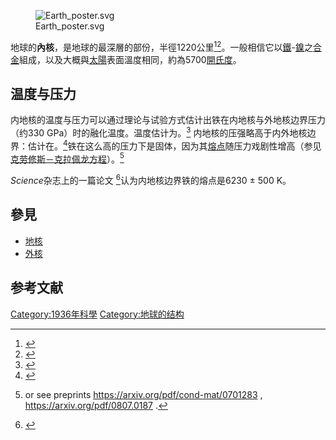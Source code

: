 [[File:Earth_poster.svg|thumb]]

地球的'''內核'''，是地球的最深層的部份，半徑1220公里<ref>{{Cite journal | first1=Marc | last1=Monnereau | first2=Marie | last2=Calvet | first3=Ludovic | last3=Margerin | first4=Annie | last4=Souriau | title=Lopsided Growth of Earth's Inner Core | journal=[[Science_(journal)|Science]] | date=May 21, 2010 | volume=328 | issue=5981 | pages=1014–1017 | doi=10.1126/science.1186212 | bibcode=2010Sci...328.1014M | pmid=20395477 }}</ref><ref>{{cite journal | author = E. R. Engdahl | author2 = E. A. Flynn | author3 = R. P. Massé | lastauthoramp=yes | title = Differential PkiKP travel times and the radius of the core | journal = Geophys. J. R. Astr. Soc.| volume = 40 | issue = 3 | pages = 457–463 | date = 1974 | doi = 10.1111/j.1365-246X.1974.tb05467.x|bibcode = 1974GeoJI..39..457E }}</ref>。一般相信它以[[鐵|鐵]]-[[鎳|鎳]]之[[合金|合金]]組成，以及大概與[[太陽|太陽]]表面溫度相同，約為5700[[開氏度|開氏度]]。
==温度与压力==
内地核的温度与压力可以通过理论与试验方式估计出铁在内地核与外地核边界压力（约330 GPa）时的融化温度。温度估计为{{convert|5700|K|sigfig=2}}。<ref name="alfè">{{cite journal | author = D. Alfè | author2 = M. Gillan | author3 = G. D. Price | lastauthoramp = yes | title = Composition and temperature of the Earth's core constrained by combining ab initio calculations and seismic data | journal = Earth and Planetary Science Letters | volume = 195 | issue = 1–2 | pages = 91–98 | publisher = [[Elsevier|Elsevier]] | date = January 30, 2002 | url = http://www.homepages.ucl.ac.uk/~ucfbdxa/pubblicazioni/epsl2002.pdf | format = PDF | doi = 10.1016/S0012-821X(01)00568-4 | bibcode = 2002E&PSL.195...91A | access-date = 2018-12-15 | archive-date = 2019-02-03 | archive-url = https://web.archive.org/web/20190203125634/http://www.homepages.ucl.ac.uk/~ucfbdxa/pubblicazioni/epsl2002.pdf | dead-url = yes }}</ref> 内地核的压强略高于内外地核边界：估计在{{convert|330|to|360|GPa|atm}}。<ref name="crc">{{cite book | editor = David. R. Lide | title = CRC Handbook of Chemistry and Physics | pages = j14–13 | edition = 87th | date = 2006–2007 | url = http://hbcpnetbase.com/ | access-date = 2018-12-15 | archive-url = https://web.archive.org/web/20170724011402/http://www.hbcpnetbase.com/ | archive-date = 2017-07-24 | dead-url = yes }}</ref>铁在这么高的压力下是固体，因为其[[熔点|熔点]]随压力戏剧性增高（参见[[克劳修斯－克拉佩龙方程|克劳修斯－克拉佩龙方程]]）。<ref>{{cite journal | author = Anneli Aitta | title = Iron melting curve with a tricritical point | journal = Journal of Statistical Mechanics: Theory and Experiment | volume = 2006 | issue = 12 | date = 2006-12-01 | pages = 12015–12030 | publisher = iop | url = http://stacks.iop.org/JSTAT/2006/P12015 | doi = 10.1088/1742-5468/2006/12/P12015 | arxiv = cond-mat/0701283 | bibcode = 2006JSMTE..12..015A | access-date = 2018-12-15 | archive-date = 2019-09-13 | archive-url = https://web.archive.org/web/20190913011202/https://iopscience.iop.org/article/10.1088/1742-5468/2006/12/P12015 | dead-url = no }} or see preprints https://arxiv.org/pdf/cond-mat/0701283 , https://arxiv.org/pdf/0807.0187 .</ref>

''Science''杂志上的一篇论文 <ref>{{cite journal | author = S. Anzellini | author2 = A. Dewaele | author3 = M. Mezouar | author4 = P. Loubeyre | author5 = G. Morard | lastauthoramp = yes | title = Melting of Iron at Earth’s Inner Core Boundary Based on Fast X-ray Diffraction | journal = Science | volume = 340 | issue = 6136 | date = 2013 | pages = 464–466 | publisher = AAAS | url = http://www.sciencemag.org/content/340/6131/464 | doi = 10.1126/science.1233514 | bibcode = 2013Sci...340..464A | access-date = 2018-12-15 | archive-date = 2015-11-04 | archive-url = https://web.archive.org/web/20151104184657/http://www.sciencemag.org/content/340/6131/464 | dead-url = no }}</ref>认为内地核边界铁的熔点是6230 ± 500 K。

==參見==
*[[地核|地核]]
*[[外核|外核]]

==参考文献==
{{reflist}}


[[Category:1936年科學|Category:1936年科學]]
[[Category:地球的结构|Category:地球的结构]]